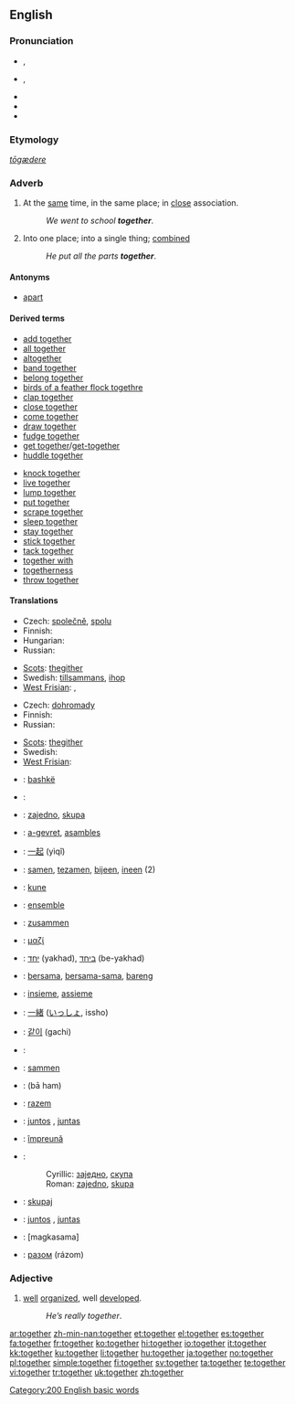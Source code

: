 {{wikipedia}}
==English==

{{rank|above|received|read|300|together|already|son|death}}

===Pronunciation===
* {{a|UK}} {{IPA|/tʊˈgɛð.ə(ɹ)/|/təˈgɛð.ə(ɹ)/}}, {{SAMPA|/tU"gED.@(r\)/|/t@"gED.@(r\)/}}
* {{a|US}} {{IPA|/tʊˈgɛðɚ/}}, {{SAMPA|/tU"gED@`/}}
* {{audio|en-us-together.ogg|Audio (US)}}
* {{rhymes|ɛðə(r)}}
* {{hyphenation|to|geth|er}}

===Etymology===
{{etyl|ang}} ''[[tōgædere]]''

===Adverb===
{{en-adv|-}}

# At the [[same]] time, in the same place; in [[close]] association.
#: ''We went to school '''together'''''.
# Into one place; into a single thing; [[combined]]
#: ''He put all the parts '''together'''''.

====Antonyms====
* [[apart]]

====Derived terms====
{{rel-top}}
* [[add together]]
* [[all together]]
* [[altogether]]
* [[band together]]
* [[belong together]]
* [[birds of a feather flock togethre]]
* [[clap together]]
* [[close together]]
* [[come together]]
* [[draw together]]
* [[fudge together]]
* [[get together]]/[[get-together]]
* [[huddle together]]
{{rel-mid}}
* [[knock together]]
* [[live together]]
* [[lump together]]
* [[put together]]
* [[scrape together]]
* [[sleep together]]
* [[stay together]]
* [[stick together]]
* [[tack together]]
* [[together with]]
* [[togetherness]]
* [[throw together]]
{{rel-bottom}}

====Translations====
{{trans-top|at the same time, in the same place}}
* Czech: [[společně]], [[spolu]]
* Finnish: {{t+|fi|yhdessä}}
* Hungarian: {{t|hu|együtt}}
* Russian: {{t+|ru|вместе|tr=vm'ést'e|sc=Cyrl}}
{{trans-mid}}
* [[Scots]]: [[thegither]]
* Swedish: [[tillsammans]], [[ihop]]
* [[West Frisian]]: {{t|fy|mei-inoar|xs=West Frisian}}, {{t|fy|meiïnoar|xs=West Frisian}}
{{trans-bottom}}

{{trans-top|into one place}}
* Czech: [[dohromady]]
* Finnish: {{t-|fi|yhteen}}
* Russian: {{t+|ru|вместе|tr=vm'ést'e|sc=Cyrl}}
{{trans-mid}}
* [[Scots]]: [[thegither]]
* Swedish: {{t-|sv|tillsammans}}
* [[West Frisian]]: {{t-|fy|gear|xs=West Frisian}}
{{trans-bottom}}

{{checktrans-top}}
* {{ttbc|Albanian}}: [[bashkë]]
* {{ttbc|Arabic}}: {{Arab|[[معا|معًا]]}} {{IPAchar|(máʕan)}}
* {{ttbc|Bosnian}}: [[zajedno]], [[skupa]]
* {{ttbc|Breton}}: [[a-gevret]], [[asambles]]
* {{ttbc|Chinese}}: [[一起]] (yìqǐ)
* {{ttbc|Dutch}}: [[samen]], [[tezamen]], [[bijeen]], [[ineen]] (2)
* {{ttbc|Esperanto}}: [[kune]]
* {{ttbc|French}}: [[ensemble]]
* {{ttbc|German}}: [[zusammen]]
* {{ttbc|Greek}}: [[μαζί]]
* {{ttbc|Hebrew}}: [[יחד]] (yakhad), [[ביחד]] (be-yakhad)
* {{ttbc|Indonesian}}: [[sama|bersama]], [[sama|bersama-sama]], [[bareng]]
* {{ttbc|Italian}}: [[insieme]], [[assieme]]
* {{ttbc|Japanese}}: [[一緒]] ([[いっしょ]], issho)
{{trans-mid}}
* {{ttbc|Korean}}: [[같이]] (gachi)
* {{ttbc|Kurdish}}: {{KUchar|[[پێکه‌وه‌]]}}
* {{ttbc|Norwegian}}: [[sammen]]
* {{ttbc|Persian}}: {{fa-Arab|[[با هم]]}} (bā ham)
* {{ttbc|Polish}}: [[razem]]
* {{ttbc|Portuguese}}: [[juntos]] {{m}}, [[juntas]] {{f}}
* {{ttbc|Romanian}}: [[împreună]]
* {{ttbc|Serbian}}:
*: Cyrillic: [[заједно]], [[скупа]]
*: Roman: [[zajedno]], [[skupa]]
* {{ttbc|Slovene}}: [[skupaj]]
* {{ttbc|Spanish}}: [[juntos]] {{m}}, [[juntas]] {{f}}
* {{ttbc|Tagalog}}: [magkasama]
* {{ttbc|Ukrainian}}: [[разом]] (rázom)
{{trans-bottom}}

===Adjective===
{{en-adj}}

# {{colloquial}} [[well]] [[organize]]d, well [[develop]]ed.
#: ''He’s really together''.

[[Category:200 English basic words]]


[[ar:together]]
[[zh-min-nan:together]]
[[et:together]]
[[el:together]]
[[es:together]]
[[fa:together]]
[[fr:together]]
[[ko:together]]
[[hi:together]]
[[io:together]]
[[it:together]]
[[kk:together]]
[[ku:together]]
[[li:together]]
[[hu:together]]
[[ja:together]]
[[no:together]]
[[pl:together]]
[[simple:together]]
[[fi:together]]
[[sv:together]]
[[ta:together]]
[[te:together]]
[[vi:together]]
[[tr:together]]
[[uk:together]]
[[zh:together]]